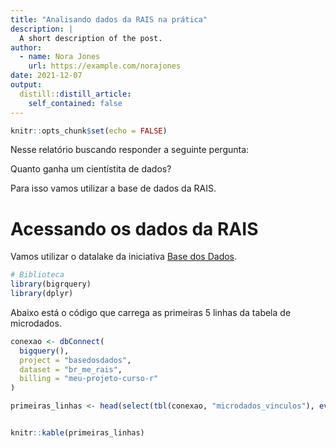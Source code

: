 ```yaml
---
title: "Analisando dados da RAIS na prática"
description: |
  A short description of the post.
author:
  - name: Nora Jones
    url: https://example.com/norajones
date: 2021-12-07
output:
  distill::distill_article:
    self_contained: false
---
```



```r
knitr::opts_chunk$set(echo = FALSE)
```


Nesse relatório buscando responder a seguinte pergunta:

Quanto ganha um cientístita de dados?

Para isso vamos utilizar a base de dados da RAIS.

# Acessando os dados da RAIS


Vamos utilizar o datalake da iniciativa [Base dos Dados](https://basedosdados.org/dataset/br-me-rais).

```r
# Biblioteca
library(bigrquery)
library(dplyr)

```


Abaixo está o código que carrega as primeiras 5 linhas da tabela de microdados.


```r
conexao <- dbConnect(
  bigquery(),
  project = "basedosdados",
  dataset = "br_me_rais",
  billing = "meu-projeto-curso-r"
)

primeiras_linhas <- head(select(tbl(conexao, "microdados_vinculos"), everything()), 5)


knitr::kable(primeiras_linhas)

```


